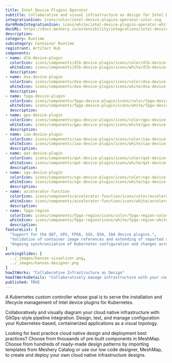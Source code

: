 ```yaml
---
title: Intel Device Plugins Operator
subtitle: Collaborative and visual infrastructure as design for Intel Device Plugins Operator
integrationIcon: icons/color/intel-device-plugins-operator-color.svg
darkModeIntegrationIcon: icons/white/intel-device-plugins-operator-white.svg
docURL: https://docs.meshery.io/extensibility/integrations/intel-device-plugins-operator
description: 
category: Runtime
subcategory: Container Runtime
registrant: Artifact Hub
components: 
- name: dlb-device-plugin
  colorIcon: icons/components/dlb-device-plugin/icons/color/dlb-device-plugin-color.svg
  whiteIcon: icons/components/dlb-device-plugin/icons/white/dlb-device-plugin-white.svg
  description: 
- name: dsa-device-plugin
  colorIcon: icons/components/dsa-device-plugin/icons/color/dsa-device-plugin-color.svg
  whiteIcon: icons/components/dsa-device-plugin/icons/white/dsa-device-plugin-white.svg
  description: 
- name: fpga-device-plugin
  colorIcon: icons/components/fpga-device-plugin/icons/color/fpga-device-plugin-color.svg
  whiteIcon: icons/components/fpga-device-plugin/icons/white/fpga-device-plugin-white.svg
  description: 
- name: gpu-device-plugin
  colorIcon: icons/components/gpu-device-plugin/icons/color/gpu-device-plugin-color.svg
  whiteIcon: icons/components/gpu-device-plugin/icons/white/gpu-device-plugin-white.svg
  description: 
- name: iaa-device-plugin
  colorIcon: icons/components/iaa-device-plugin/icons/color/iaa-device-plugin-color.svg
  whiteIcon: icons/components/iaa-device-plugin/icons/white/iaa-device-plugin-white.svg
  description: 
- name: qat-device-plugin
  colorIcon: icons/components/qat-device-plugin/icons/color/qat-device-plugin-color.svg
  whiteIcon: icons/components/qat-device-plugin/icons/white/qat-device-plugin-white.svg
  description: 
- name: sgx-device-plugin
  colorIcon: icons/components/sgx-device-plugin/icons/color/sgx-device-plugin-color.svg
  whiteIcon: icons/components/sgx-device-plugin/icons/white/sgx-device-plugin-white.svg
  description: 
- name: accelerator-function
  colorIcon: icons/components/accelerator-function/icons/color/accelerator-function-color.svg
  whiteIcon: icons/components/accelerator-function/icons/white/accelerator-function-white.svg
  description: 
- name: fpga-region
  colorIcon: icons/components/fpga-region/icons/color/fpga-region-color.svg
  whiteIcon: icons/components/fpga-region/icons/white/fpga-region-white.svg
  description: 
featureList: [
  "Support for the QAT, GPU, FPGA, SGX, DSA, IAA device plugins.",
  "Validation of container image references and extending of reported statuses.",
  "Ongoing synchronization of Kubernetes configuration and changes across any number of clusters."
]
workingSlides: [
  ../_images/kanvas-visualizer.png,
  ../_images/kanvas-designer.png
]
howItWorks: "Collaborative Infrastructure as Design"
howItWorksDetails: "Collaboratively manage infrastructure with your coworkers synchronously sharing the same designs."
published: TRUE
---
```

<p>
A Kubernetes custom controller whose goal is to serve the installation and lifecycle management of Intel device plugins for Kubernetes.
</p>
<p>
    Collaboratively and visually diagram your cloud native infrastructure with GitOps-style pipeline integration. Design, test, and manage configuration your Kubernetes-based, containerized applications as a visual topology.
</p>
<p>
    Looking for best practice cloud native design and deployment best practices? Choose from thousands of pre-built components in MeshMap. Choose from hundreds of ready-made design patterns by importing templates from Meshery Catalog or use our low code designer, MeshMap, to create and deploy your own cloud native infrastructure designs.
</p>
